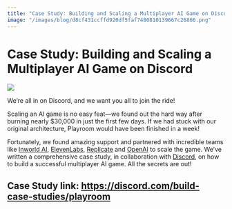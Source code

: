 ```yaml
---
title: "Case Study: Building and Scaling a Multiplayer AI Game on Discord"
image: "/images/blog/d8cf431ccffd920df5faf7480810139667c26866.png"
---
```



# Case Study: Building and Scaling a Multiplayer AI Game on Discord

<AuthorBio author="tabish" date="Aug 13, 2024" />

![](/images/blog/d8cf431ccffd920df5faf7480810139667c26866.png)

We’re all in on Discord, and we want you all to join the ride!

Scaling an AI game is no easy feat—we found out the hard way after burning nearly $30,000 in just the first few days. If we had stuck with our original architecture, Playroom would have been finished in a week!

Fortunately, we found amazing support and partnered with incredible teams like [Inworld AI](https://www.linkedin.com/company/inworld-ai/), [ElevenLabs](https://www.linkedin.com/company/elevenlabsio/), [Replicate](https://www.linkedin.com/company/replicate/) and [OpenAI](https://www.linkedin.com/company/openai/) to scale the game. We’ve written a comprehensive case study, in collaboration with [Discord](https://www.linkedin.com/company/discord/), on how to build a successful multiplayer AI game. All the secrets are out!

## Case Study link: https://discord.com/build-case-studies/playroom